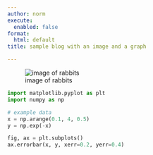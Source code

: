 ```yaml
---
author: norm
execute:
  enabled: false
format:
  html: default
title: sample blog with an image and a graph

---
```


![image of rabbits](image.jpg)

```python
import matplotlib.pyplot as plt
import numpy as np

# example data
x = np.arange(0.1, 4, 0.5)
y = np.exp(-x)

fig, ax = plt.subplots()
ax.errorbar(x, y, xerr=0.2, yerr=0.4)


```
